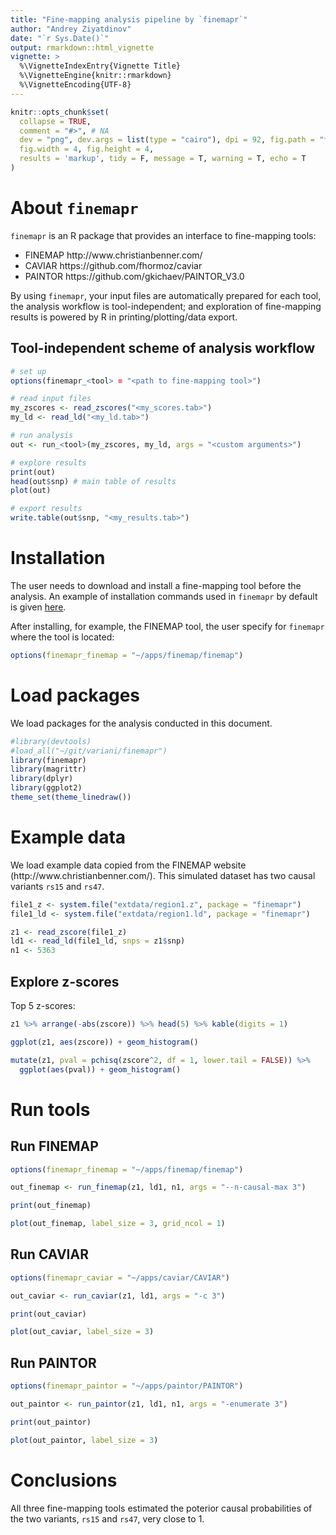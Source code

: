 ```yaml
---
title: "Fine-mapping analysis pipeline by `finemapr`"
author: "Andrey Ziyatdinov"
date: "`r Sys.Date()`"
output: rmarkdown::html_vignette
vignette: >
  %\VignetteIndexEntry{Vignette Title}
  %\VignetteEngine{knitr::rmarkdown}
  %\VignetteEncoding{UTF-8}
---
```


```r
knitr::opts_chunk$set(
  collapse = TRUE,
  comment = "#>", # NA
  dev = "png", dev.args = list(type = "cairo"), dpi = 92, fig.path = "figures/", 
  fig.width = 4, fig.height = 4,
  results = 'markup', tidy = F, message = T, warning = T, echo = T
)
```

# About `finemapr`

`finemapr` is an R package that provides an interface to fine-mapping tools:

- FINEMAP http://www.christianbenner.com/
- CAVIAR https://github.com/fhormoz/caviar
- PAINTOR https://github.com/gkichaev/PAINTOR_V3.0

By using `finemapr`, your input files are automatically prepared for each tool, the analysis workflow is tool-independent; and exploration of fine-mapping results is powered by R in printing/plotting/data export.


## Tool-independent scheme of analysis workflow

```r
# set up
options(finemapr_<tool> = "<path to fine-mapping tool>")

# read input files
my_zscores <- read_zscores("<my_scores.tab>")
my_ld <- read_ld("<my_ld.tab>")

# run analysis
out <- run_<tool>(my_zscores, my_ld, args = "<custom arguments>")

# explore results
print(out)
head(out$snp) # main table of results
plot(out)

# export results
write.table(out$snp, "<my_results.tab>")
```

# Installation

The user needs to download and install a fine-mapping tool before the analysis.
An example of installation commands used in `finemapr` by default is given [here](https://github.com/variani/finemapr/blob/master/misc/install-finemaping-tools.md). 

After installing, for example, the FINEMAP tool, the user specify for `finemapr` where the tool is located:

```r
options(finemapr_finemap = "~/apps/finemap/finemap")
```

# Load packages

We load packages for the analysis conducted in this document.

```r
#library(devtools)
#load_all("~/git/variani/finemapr")
library(finemapr)
library(magrittr)
library(dplyr)  
library(ggplot2)  
theme_set(theme_linedraw())
```

# Example data

We load example data copied from the FINEMAP website (http://www.christianbenner.com/).
This simulated dataset has two causal variants `rs15` and `rs47`.

```r
file1_z <- system.file("extdata/region1.z", package = "finemapr")
file1_ld <- system.file("extdata/region1.ld", package = "finemapr")

z1 <- read_zscore(file1_z)
ld1 <- read_ld(file1_ld, snps = z1$snp)
n1 <- 5363
```

## Explore z-scores

Top 5 z-scores:

```r
z1 %>% arrange(-abs(zscore)) %>% head(5) %>% kable(digits = 1)
```

```r
ggplot(z1, aes(zscore)) + geom_histogram()
```

```r
mutate(z1, pval = pchisq(zscore^2, df = 1, lower.tail = FALSE)) %>%
  ggplot(aes(pval)) + geom_histogram()
```

# Run tools

## Run FINEMAP

```r
options(finemapr_finemap = "~/apps/finemap/finemap")

out_finemap <- run_finemap(z1, ld1, n1, args = "--n-causal-max 3")
```

```r
print(out_finemap)
```

```r
plot(out_finemap, label_size = 3, grid_ncol = 1)
```

## Run CAVIAR

```r
options(finemapr_caviar = "~/apps/caviar/CAVIAR")

out_caviar <- run_caviar(z1, ld1, args = "-c 3")
```

```r
print(out_caviar)
```

```r
plot(out_caviar, label_size = 3)
```

## Run PAINTOR

```r
options(finemapr_paintor = "~/apps/paintor/PAINTOR")

out_paintor <- run_paintor(z1, ld1, n1, args = "-enumerate 3")
```

```r
print(out_paintor)
```

```r
plot(out_paintor, label_size = 3)
```

# Conclusions

All three fine-mapping tools estimated the poterior causal probabilities of the two variants, `rs15` and `rs47`, very close to 1.
